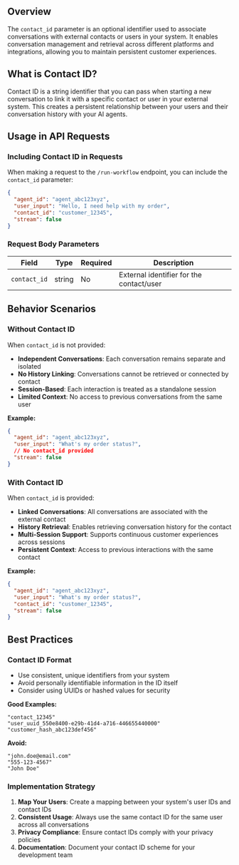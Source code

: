 ## Overview

The `contact_id` parameter is an optional identifier used to associate conversations with external contacts or users in your system. It enables conversation management and retrieval across different platforms and integrations, allowing you to maintain persistent customer experiences.

## What is Contact ID?

Contact ID is a string identifier that you can pass when starting a new conversation to link it with a specific contact or user in your external system. This creates a persistent relationship between your users and their conversation history with your AI agents.

## Usage in API Requests

### Including Contact ID in Requests

When making a request to the `/run-workflow` endpoint, you can include the `contact_id` parameter:

```json
{
  "agent_id": "agent_abc123xyz",
  "user_input": "Hello, I need help with my order",
  "contact_id": "customer_12345",
  "stream": false
}
```

### Request Body Parameters

| Field        | Type   | Required | Description                                    |
|--------------|--------|----------|------------------------------------------------|
| `contact_id` | string | No       | External identifier for the contact/user       |

## Behavior Scenarios

### Without Contact ID

When `contact_id` is not provided:

- **Independent Conversations**: Each conversation remains separate and isolated
- **No History Linking**: Conversations cannot be retrieved or connected by contact
- **Session-Based**: Each interaction is treated as a standalone session
- **Limited Context**: No access to previous conversations from the same user

**Example:**
```json
{
  "agent_id": "agent_abc123xyz",
  "user_input": "What's my order status?",
  // No contact_id provided
  "stream": false
}
```

### With Contact ID

When `contact_id` is provided:

- **Linked Conversations**: All conversations are associated with the external contact
- **History Retrieval**: Enables retrieving conversation history for the contact
- **Multi-Session Support**: Supports continuous customer experiences across sessions
- **Persistent Context**: Access to previous interactions with the same contact

**Example:**
```json
{
  "agent_id": "agent_abc123xyz",
  "user_input": "What's my order status?",
  "contact_id": "customer_12345",
  "stream": false
}
```

## Best Practices

### Contact ID Format
- Use consistent, unique identifiers from your system
- Avoid personally identifiable information in the ID itself
- Consider using UUIDs or hashed values for security

**Good Examples:**
```
"contact_12345"
"user_uuid_550e8400-e29b-41d4-a716-446655440000"
"customer_hash_abc123def456"
```

**Avoid:**
```
"john.doe@email.com"
"555-123-4567"
"John Doe"
```

### Implementation Strategy
1. **Map Your Users**: Create a mapping between your system's user IDs and contact IDs
2. **Consistent Usage**: Always use the same contact ID for the same user across all conversations
3. **Privacy Compliance**: Ensure contact IDs comply with your privacy policies
4. **Documentation**: Document your contact ID scheme for your development team